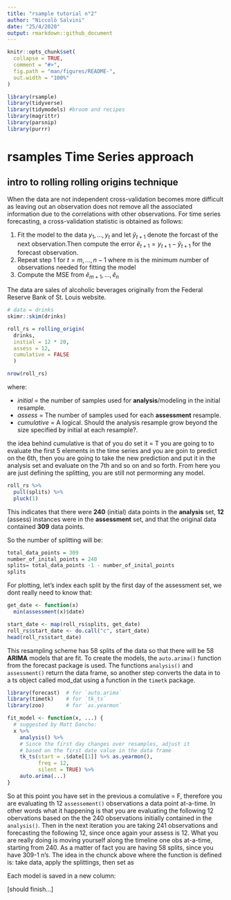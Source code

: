 ```yaml
---
title: "rsample tutorial n°2"
author: "Niccolò Salvini"
date: "25/4/2020"
output: rmarkdown::github_document
---
```



```r

knitr::opts_chunk$set(
  collapse = TRUE,
  comment = "#>",
  fig.path = "man/figures/README-",
  out.width = "100%"
)

library(rsample)
library(tidyverse)
library(tidymodels) #broom and recipes
library(magrittr)
library(parsnip)
library(purrr)
```

# rsamples Time Series approach


## intro to rolling rolling origins technique

When the data are not independent cross-validation becomes more difficult as leaving out an observation does not remove all the associated information due to the correlations with other observations. For time series forecasting, a cross-validation statistic is obtained as follows:


1. Fit the model to the data $y_1,...,y_t$ and let $\hat{y}_{t+1}$ denote the forcast of the next observation.Then compute the error $\tilde{e}_{t+1} = y_{t+1} -\hat{y}_{t+1}$ for the forecast observation. 
1. Repeat step 1 for $t = m,...,n-1$ where m is the minimum number of observations needed for fitting the model
3. Compute the MSE from $\tilde{e}_{m+1},...,\tilde{e}_n$

The data are sales of alcoholic beverages originally from the Federal Reserve Bank of St. Louis website.


```r
# data = drinks
skimr::skim(drinks)

```


```r
roll_rs = rolling_origin(
  drinks, 
  initial = 12 * 20, 
  assess = 12,
  cumulative = FALSE
  )

nrow(roll_rs)

```

where:

- _initial_ = the number of samples used for **analysis**/modeling in the initial resample.
- _assess_ = The number of samples used for each **assessment** resample. 
- _cumulative_ = A logical. Should the analysis resample grow beyond the size specified by initial at each resample?.

the idea behind cumulative is that of you do set it = T you are going to to evaluate the first 5 elements in the time series and you are goin to predict on the 6th, then you are going to take the new prediction and put it in the analysis set and evaluate on the 7th and so on and so forth. 
From here you are just defining the splitting, you are still not permorming any model. 

```r
roll_rs %>% 
  pull(splits) %>%  
  pluck(1)


```


This indicates that there were **240** (initial) data points in the **analysis** set, **12** (assess) instances were in the **assessment** set, and that the original data contained **309** data points.

So the number of splitting will be:
```r
total_data_points = 309
number_of_inital_points = 240
splits= total_data_points -1 - number_of_inital_points
splits

```

For plotting, let’s index each split by the first day of the assessment set, we dont really need to know that: 

```r
get_date <- function(x) 
  min(assessment(x)$date)

start_date <- map(roll_rs$splits, get_date)
roll_rs$start_date <- do.call("c", start_date)
head(roll_rs$start_date)

```


This resampling scheme has 58 splits of the data so that there will be 58 **ARIMA** models that are fit. To create the models, the `auto.arima()` function from the forecast package is used. The functions `analysis()` and `assessment()` return the data frame, so another step converts the data in to a ts object called mod_dat using a function in the `timetk` package.

```r

library(forecast)  # for `auto.arima`
library(timetk)    # for `tk_ts`
library(zoo)       # for `as.yearmon`

fit_model <- function(x, ...) {
  # suggested by Matt Dancho:
  x %>%
    analysis() %>%
    # Since the first day changes over resamples, adjust it
    # based on the first date value in the data frame 
    tk_ts(start = .$date[[1]] %>% as.yearmon(), 
          freq = 12, 
          silent = TRUE) %>%
    auto.arima(...)
}

```

So at this point you have set in the previous a comulative  = F, therefore you are evaluating th 12 `assessement()` observations a data point at-a-time. In other words what it happening is that you are evaluating the following 12 obervations based on the the 240  observations initially contained in the `analysis()`. Then in the next iteration you are taking 241 observations and forecasting the following 12, since once again your assess is 12. What you are really doing is moving yourself along the timeline one obs at-a-time, starting from 240. As a matter of fact you are having 58 splits, since you have 309-1 n's. 
The idea in the chunck above where the function is defined is: take data, apply the splittings, then set as 

Each model is saved in a new column:


[should finish...]
